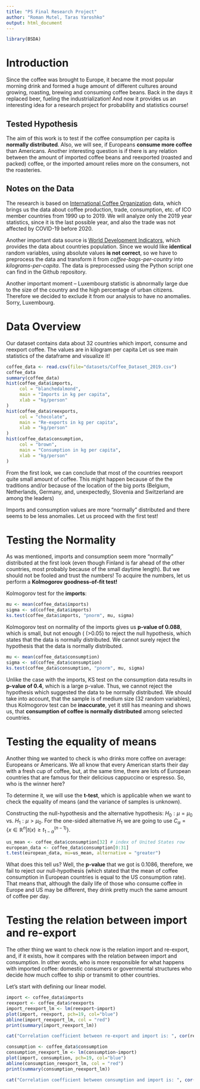 ```yaml
---
title: "PS Final Research Project"
author: "Roman Mutel, Taras Yaroshko"
output: html_document
---
```


```r
library(BSDA)
```

# Introduction

Since the coffee was brought to Europe, it became the most popular morning drink and formed a huge amount of different cultures around growing, roasting, brewing and consuming coffee beans. Back in the days it replaced beer, fueling the industrialization! And now it provides us an interesting idea for a research project for probability and statistics course!

## Tested Hypothesis

The aim of this work is to test if the coffee consumption per capita is **normally distributed**. Also, we will see, if Europeans **consume more coffee** than Americans. Another interesting question is if there is any relation between the amount of imported coffee beans and reexported (roasted and packed) coffee, or the imported amount relies more on the consumers, not the roasteries.

## Notes on the Data

The research is based on [International Coffee Organization](https://www.ico.org/new_historical.asp?section=Statistics) data, which brings us the data about coffee production, trade, consumption, etc. of ICO member countries from 1990 up to 2019. We will analyze only the 2019 year statistics, since it is the last possible year, and also the trade was not affected by COVID-19 before 2020.

Another important data source is [World Development Indicators](https://data.worldbank.org/indicator/SP.POP.TOTL), which provides the data about countries population. Since we would like **identical** random variables, using absolute values **is not correct**, so we have to preprocess the data and transform it from *coffee-bags-per-country* into *kilograms-per-capita*. The data is preprocessed using the Python script one can find in the Github repository.

Another important moment -- Luxembourg statistic is abnormally large due to the size of the country and the high percentage of urban citizens. Therefore we decided to exclude it from our analysis to have no anomalies. Sorry, Luxembourg.

# Data Overview

Our dataset contains data about 32 countries which import, consume and reexport coffee. The values are in kilogram per capita Let us see main statistics of the dataframe and visualize it!

```r
coffee_data <- read.csv(file="datasets/Coffee_Dataset_2019.csv")
coffee_data
summary(coffee_data)
hist(coffee_data$imports,
     col = "blanchedalmond",
     main = "Imports in kg per capita",
     xlab = "kg/person"
)
hist(coffee_data$reexports,
     col = "chocolate",
     main = "Re-exports in kg per capita",
     xlab = "kg/person"
)
hist(coffee_data$consumption,
     col = "brown",
     main = "Consumption in kg per capita",
     xlab = "kg/person"
)
```

From the first look, we can conclude that most of the countries reexport quite small amount of coffee. This might happen because of the the traditions and/or because of the location of the big ports (Belgium, Netherlands, Germany, and, unexpectedly, Slovenia and Switzerland are among the leaders)

Imports and consumption values are more "normally" distributed and there seems to be less anomalies. Let us proceed with the first test!

# Testing the Normality

As was mentioned, imports and consumption seem more "normally" distributed at the first look (even though Finland is far ahead of the other countries, most probably because of the small daytime length). But we should not be fooled and trust the numbers! To acquire the numbers, let us perform a **Kolmogorov goodness-of-fit test!**

Kolmogorov test for the **imports**:

```r
mu <- mean(coffee_data$imports)
sigma <- sd(coffee_data$imports)
ks.test(coffee_data$imports, "pnorm", mu, sigma)
```

Kolmogorov test on normality of the imports gives us **p-value of 0.088**, which is small, but not enough ( (\>0.05) to reject the null hypothesis, which states that the data is normally distributed. We cannot surely reject the hypothesis that the data is normally distributed.

```r
mu <- mean(coffee_data$consumption)
sigma <- sd(coffee_data$consumption)
ks.test(coffee_data$consumption, "pnorm", mu, sigma)
```

Unlike the case with the imports, KS test on the consumption data results in **p-value of 0.4**, which is a large p-value. Thus, we cannot reject the hypothesis which suggested the data to be normally distributed. We should take into account, that the sample is of medium size (32 random variables), thus Kolmogorov test can be **inaccurate**, yet it still has meaning and shows us, that **consumption of coffee is normally distributed** among selected countries.

# Testing the equality of means

Another thing we wanted to check is who drinks more coffee on average: Europeans or Americans. We all know that every American starts their day with a fresh cup of coffee, but, at the same time, there are lots of European countries that are famous for their delicious cappuccino or espresso. So, who is the winner here?

To determine it, we will use the **t-test**, which is applicable when we want to check the equality of means (and the variance of samples is unknown).

Constructing the null-hypothesis and the alternative hypothesis: $H_0: \mu = \mu_0$ vs. $H_1: \mu > \mu_0$. For the one-sided alternative $H_1$ we are going to use $C_{\alpha} = \{x \in \mathbb{R}^n | t(x) \geq t_{1-\alpha}^{(n-1)}\}$.\

```r
us_mean <- coffee_data$consumption[32] # index of United States row
european_data <- coffee_data$consumption[0:31]
t.test(european_data, mu=us_mean, alternative = "greater")
```

What does this tell us? Well, the **p-value** that we got is 0.1086, therefore, we fail to reject our null-hypothesis (which stated that the mean of coffee consumption in European countries is equal to the US consumption rate). That means that, although the daily life of those who consume coffee in Europe and US may be different, they drink pretty much the same amount of coffee per day.

# Testing the relation between import and re-export

The other thing we want to check now is the relation import and re-export, and, if it exists, how it compares with the relation between import and consumption. In other words, who is more responsible for what happens with imported coffee: domestic consumers or governmental structures who decide how much coffee to ship or transmit to other countries.

Let's start with defining our linear model.

```r
import <- coffee_data$imports
reexport <- coffee_data$reexports
import_reexport_lm <- lm(reexport~import)
plot(import, reexport, pch=19, col="blue")
abline(import_reexport_lm, col = "red")
print(summary(import_reexport_lm))
```

```r
cat("Correlation coefficient between re-export and import is: ", cor(reexport, import))
```

```r
consumption <- coffee_data$consumption
consumption_reexport_lm <- lm(consumption~import)
plot(import, consumption, pch=19, col="blue")
abline(consumption_reexport_lm, col = "red")
print(summary(consumption_reexport_lm))
```

```r
cat("Correlation coefficient between consumption and import is: ", cor(consumption, import))
```
